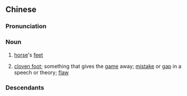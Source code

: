 {{also|马脚|馬脚}}
==Chinese==
{{zh-forms|s=马脚}}

===Pronunciation===
{{zh-pron
|m=mǎjiǎo
|c=maa5 goek3
|mc=y
|oc=y
|cat=n
}}

===Noun===
{{zh-noun}}

# [[horse]]'s [[feet]]
# {{lb|zh|figurative}} [[show the cloven foot|cloven foot]]; something that gives the [[game]] away; [[mistake]] or [[gap]] in a speech or theory; [[flaw]]
#: {{zh-x|他 裝 ^英國人，但 他 的 外國 口音 露{lòu} 了 馬腳。|He pretended to be British, but his foreign accent '''gave''' him '''away'''.}}

===Descendants===
{{CJKV|馬腳|s=馬脚|ばきゃく|마각|mã cước}}